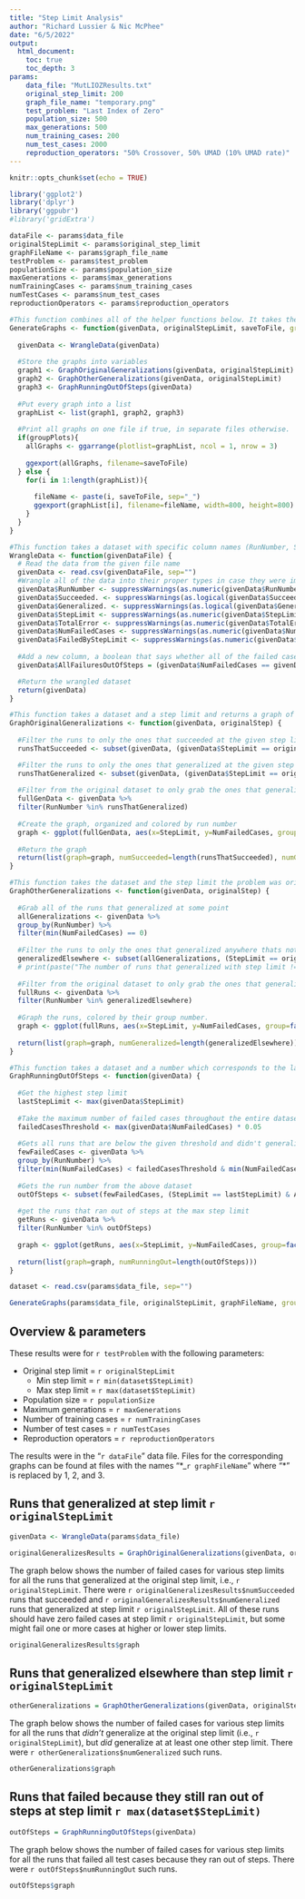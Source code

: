 ```yaml
---
title: "Step Limit Analysis"
author: "Richard Lussier & Nic McPhee"
date: "6/5/2022"
output: 
  html_document:
    toc: true
    toc_depth: 3
params:
    data_file: "MutLIOZResults.txt"
    original_step_limit: 200
    graph_file_name: "temporary.png"
    test_problem: "Last Index of Zero"
    population_size: 500
    max_generations: 500
    num_training_cases: 200
    num_test_cases: 2000
    reproduction_operators: "50% Crossover, 50% UMAD (10% UMAD rate)"
---
```


```r
knitr::opts_chunk$set(echo = TRUE)

library('ggplot2')
library('dplyr')
library('ggpubr')
#library('gridExtra')

dataFile <- params$data_file
originalStepLimit <- params$original_step_limit
graphFileName <- params$graph_file_name
testProblem <- params$test_problem
populationSize <- params$population_size
maxGenerations <- params$max_generations
numTrainingCases <- params$num_training_cases
numTestCases <- params$num_test_cases
reproductionOperators <- params$reproduction_operators
```

```r

#This function combines all of the helper functions below. It takes the dataset, the step limit the problem was originally run on, and a string, which is the .png file you would like to export the graphs to (for example, "example.png").
GenerateGraphs <- function(givenData, originalStepLimit, saveToFile, groupPlots=TRUE) {
  
  givenData <- WrangleData(givenData)
  
  #Store the graphs into variables
  graph1 <- GraphOriginalGeneralizations(givenData, originalStepLimit)
  graph2 <- GraphOtherGeneralizations(givenData, originalStepLimit)
  graph3 <- GraphRunningOutOfSteps(givenData)
  
  #Put every graph into a list
  graphList <- list(graph1, graph2, graph3)
  
  #Print all graphs on one file if true, in separate files otherwise.
  if(groupPlots){
    allGraphs <- ggarrange(plotlist=graphList, ncol = 1, nrow = 3)
  
    ggexport(allGraphs, filename=saveToFile)
  } else {
    for(i in 1:length(graphList)){
      
      fileName <- paste(i, saveToFile, sep="_")
      ggexport(graphList[i], filename=fileName, width=800, height=800)
    }
  }
}

#This function takes a dataset with specific column names (RunNumber, Succeeded., Generalized., StepLimit, TotalError, NumFailedCases, and FailedByStepLimit) and wrangles them into the appropriate data type if needed. Adds a new column AllFailuresOutOfSteps
WrangleData <- function(givenDataFile) {
  # Read the data from the given file name
  givenData <- read.csv(givenDataFile, sep="")
  #Wrangle all of the data into their proper types in case they were imported in a weird format.
  givenData$RunNumber <- suppressWarnings(as.numeric(givenData$RunNumber)) 
  givenData$Succeeded. <- suppressWarnings(as.logical(givenData$Succeeded.))
  givenData$Generalized. <- suppressWarnings(as.logical(givenData$Generalized.))
  givenData$StepLimit <- suppressWarnings(as.numeric(givenData$StepLimit))
  givenData$TotalError <- suppressWarnings(as.numeric(givenData$TotalError))
  givenData$NumFailedCases <- suppressWarnings(as.numeric(givenData$NumFailedCases))
  givenData$FailedByStepLimit <- suppressWarnings(as.numeric(givenData$FailedByStepLimit))
  
  #Add a new column, a boolean that says whether all of the failed cases came from running out of steps.
  givenData$AllFailuresOutOfSteps = (givenData$NumFailedCases == givenData$FailedByStepLimit)

  #Return the wrangled dataset
  return(givenData)
}

#This function takes a dataset and a step limit and returns a graph of every run that generalized at the given step limit.
GraphOriginalGeneralizations <- function(givenData, originalStep) {
  
  #Filter the runs to only the ones that succeeded at the given step limit. Get a vector of only the run numbers.
  runsThatSucceeded <- subset(givenData, (givenData$StepLimit == originalStep & givenData$Succeeded.))$RunNumber

  #Filter the runs to only the ones that generalized at the given step limit. Get a vector of only the run numbers.
  runsThatGeneralized <- subset(givenData, (givenData$StepLimit == originalStep & givenData$TotalError == 0))$RunNumber
  
  #Filter from the original dataset to only grab the ones that generalized at the given step limit
  fullGenData <- givenData %>%
  filter(RunNumber %in% runsThatGeneralized)
  
  #Create the graph, organized and colored by run number
  graph <- ggplot(fullGenData, aes(x=StepLimit, y=NumFailedCases, group=factor(RunNumber), color=factor(RunNumber))) + geom_line(alpha=0.5, show.legend=FALSE) + ggtitle(paste("Runs that generalized at step-limit", originalStep, sep=" "))
  
  #Return the graph
  return(list(graph=graph, numSucceeded=length(runsThatSucceeded), numGeneralized=length(runsThatGeneralized)))
}

#This function takes the dataset and the step limit the problem was originally run on and returns a graph of every run that generalizes not at the given step limit.
GraphOtherGeneralizations <- function(givenData, originalStep) {
  
  #Grab all of the runs that generalized at some point
  allGeneralizations <- givenData %>%
  group_by(RunNumber) %>%
  filter(min(NumFailedCases) == 0)
  
  #Filter the runs to only the ones that generalized anywhere thats not the original step limit given and grab the run number
  generalizedElsewhere <- subset(allGeneralizations, (StepLimit == originalStep & TotalError > 0))$RunNumber
  # print(paste("The number of runs that generalized with step limit !=", originalStep, "was", length(generalizedElsewhere), sep=" "))
  
  #Filter from the original dataset to only grab the ones that generalized somewhere other than the given step limit
  fullRuns <- givenData %>%
  filter(RunNumber %in% generalizedElsewhere)
  
  #Graph the runs, colored by their group number.
  graph <- ggplot(fullRuns, aes(x=StepLimit, y=NumFailedCases, group=factor(RunNumber), color=factor(RunNumber))) + geom_line(alpha=0.5, show.legend=FALSE)  + ggtitle(paste("Runs that generalized somewhere not step-limit", originalStep, sep=" "))
  
  return(list(graph=graph, numGeneralized=length(generalizedElsewhere)))
}

#This function takes a dataset and a number which corresponds to the last step limit of the dataset. This function returns a graph containing every run that was still running out of steps when the last step limit was computed.
GraphRunningOutOfSteps <- function(givenData) {
  
  #Get the highest step limit
  lastStepLimit <- max(givenData$StepLimit)
  
  #Take the maximum number of failed cases throughout the entire dataset (hoping one of them is close to the number of total cases) and multiply it by an arbitrary number so we can filter runs and make graphs cleaner
  failedCasesThreshold <- max(givenData$NumFailedCases) * 0.05
  
  #Gets all runs that are below the given threshold and didn't generalize (min != 0)
  fewFailedCases <- givenData %>%
  group_by(RunNumber) %>%
  filter(min(NumFailedCases) < failedCasesThreshold & min(NumFailedCases) != 0)
  
  #Gets the run number from the above dataset
  outOfSteps <- subset(fewFailedCases, (StepLimit == lastStepLimit) & AllFailuresOutOfSteps)$RunNumber
  
  #get the runs that ran out of steps at the max step limit
  getRuns <- givenData %>%
  filter(RunNumber %in% outOfSteps)
  
  graph <- ggplot(getRuns, aes(x=StepLimit, y=NumFailedCases, group=factor(RunNumber), color=factor(RunNumber))) + geom_line(alpha=0.5, show.legend=FALSE)  + ggtitle(paste("Runs that are running out of steps at", lastStepLimit, sep=" "))
  
  return(list(graph=graph, numRunningOut=length(outOfSteps)))
}
```

```r
dataset <- read.csv(params$data_file, sep="")

GenerateGraphs(params$data_file, originalStepLimit, graphFileName, groupPlots=FALSE)
```

## Overview & parameters

These results were for `r testProblem` with the following parameters:

* Original step limit = `r originalStepLimit`
  * Min step limit = `r min(dataset$StepLimit)`
  * Max step limit = `r max(dataset$StepLimit)`
* Population size = `r populationSize`
* Maximum generations = `r maxGenerations`
* Number of training cases = `r numTrainingCases`
* Number of test cases = `r numTestCases`
* Reproduction operators = `r reproductionOperators`

The results were in the "`r dataFile`" data file. Files for the
corresponding graphs can be found at files with the names "*_`r graphFileName`"
where "*" is replaced by 1, 2, and 3.

## Runs that generalized at step limit `r originalStepLimit`

```r
givenData <- WrangleData(params$data_file)

originalGeneralizesResults = GraphOriginalGeneralizations(givenData, originalStepLimit)
```

The graph below shows the number of failed cases for various step limits for all
the runs that generalized at the original step limit, i.e., `r originalStepLimit`.
There were `r originalGeneralizesResults$numSucceeded` runs that succeeded and `r originalGeneralizesResults$numGeneralized` runs that generalized at step limit
`r originalStepLimit`.
All of these runs should have zero failed cases at step limit 
`r originalStepLimit`, but some might fail one or more cases at higher or
lower step limits.

```r
originalGeneralizesResults$graph
```

## Runs that generalized elsewhere than step limit `r originalStepLimit`

```r
otherGeneralizations = GraphOtherGeneralizations(givenData, originalStepLimit)
```

The graph below shows the number of failed cases for various step limits for all
the runs that _didn't_ generalize at the original step limit (i.e., `r originalStepLimit`),
but _did_ generalize at at least one other step limit. There were `r otherGeneralizations$numGeneralized` such runs.

```r
otherGeneralizations$graph
```

## Runs that failed because they still ran out of steps at step limit `r max(dataset$StepLimit)`

```r
outOfSteps = GraphRunningOutOfSteps(givenData)
```

The graph below shows the number of failed cases for various step limits for all
the runs that failed all test cases because they ran out of steps. There were
`r outOfSteps$numRunningOut` such runs.

```r
outOfSteps$graph
```
